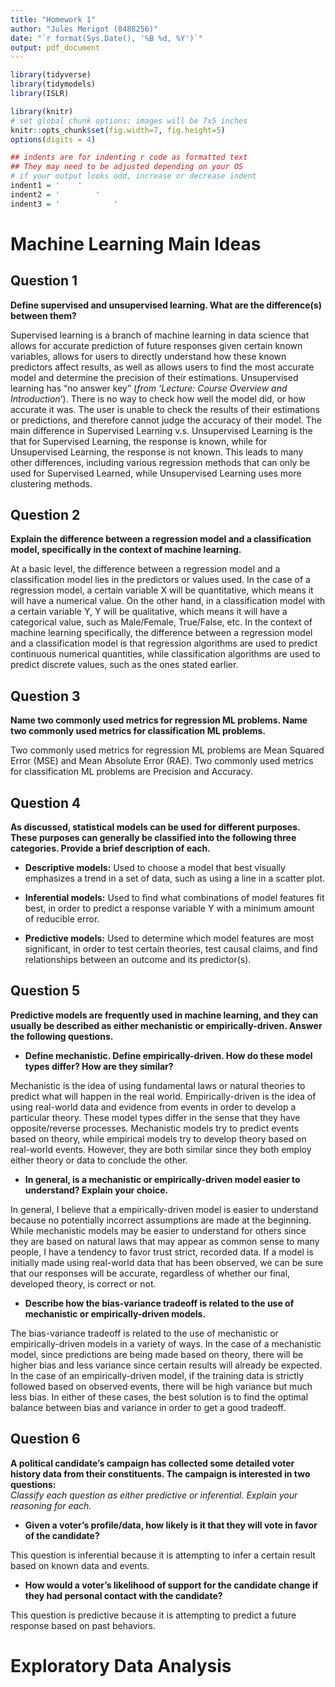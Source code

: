 ```yaml
---
title: "Homework 1"
author: "Jules Merigot (8488256)"
date: "`r format(Sys.Date(), '%B %d, %Y')`"
output: pdf_document
---
```


```r
library(tidyverse)
library(tidymodels)
library(ISLR)

library(knitr)
# set global chunk options: images will be 7x5 inches
knitr::opts_chunk$set(fig.width=7, fig.height=5)
options(digits = 4)

## indents are for indenting r code as formatted text
## They may need to be adjusted depending on your OS
# if your output looks odd, increase or decrease indent
indent1 = '    '
indent2 = '        '
indent3 = '            '
```

\begin{center}
PSTAT 131/231 Statistical Machine Learning - Fall 2022
\end{center}

# Machine Learning Main Ideas

## Question 1

**Define supervised and unsupervised learning. What are the difference(s) between them?**

Supervised learning is a branch of machine learning in data science that allows for accurate prediction of future responses given certain known variables, allows for users to directly understand how these known predictors affect results, as well as allows users to find the most accurate model and determine the precision of their estimations.
Unsupervised learning has "no answer key" (*from 'Lecture: Course Overview and Introduction'*). There is no way to check how well the model did, or how accurate it was. The user is unable to check the results of their estimations or predictions, and therefore cannot judge the accuracy of their model.
The main difference in Supervised Learning v.s. Unsupervised Learning is the that for Supervised Learning, the response is known, while for Unsupervised Learning, the response is not known. This leads to many other differences, including various regression methods that can only be used for Supervised Learned, while Unsupervised Learning uses more clustering methods.

## Question 2

**Explain the difference between a regression model and a classification model, specifically in the context of machine learning.**

At a basic level, the difference between a regression model and a classification model lies in the predictors or values used. In the case of a regression model, a certain variable X will be quantitative, which means it will have a numerical value. On the other hand, in a classification model with a certain variable Y, Y will be qualitative, which means it will have a categorical value, such as Male/Female, True/False, etc. In the context of machine learning specifically, the difference between a regression model and a classification model is that regression algorithms are used to predict continuous numerical quantities, while classification algorithms are used to predict discrete values, such as the ones stated earlier.

## Question 3

**Name two commonly used metrics for regression ML problems. Name two commonly used metrics for classification ML problems.**

Two commonly used metrics for regression ML problems are Mean Squared Error (MSE) and Mean Absolute Error (RAE). Two commonly used metrics for classification ML problems are Precision and Accuracy.

## Question 4

**As discussed, statistical models can be used for different purposes. These purposes can generally be classified into the following three categories. Provide a brief description of each.**

* **Descriptive models:** Used to choose a model that best visually emphasizes a trend in a set of data, such as using a line in a scatter plot.

* **Inferential models:** Used to find what combinations of model features fit best, in order to predict a response variable Y with a minimum amount of reducible error.

* **Predictive models:** Used to determine which model features are most significant, in order to test certain theories, test causal claims, and find relationships between an outcome and its predictor(s).

## Question 5

**Predictive models are frequently used in machine learning, and they can usually be described as either mechanistic or empirically-driven. Answer the following questions.**

* **Define mechanistic. Define empirically-driven. How do these model types differ? How are they similar?**

Mechanistic is the idea of using fundamental laws or natural theories to predict what will happen in the real world. Empirically-driven is the idea of using real-world data and evidence from events in order to develop a particular theory. These model types differ in the sense that they have opposite/reverse processes. Mechanistic models try to predict events based on theory, while empirical models try to develop theory based on real-world events. However, they are both similar since they both employ either theory or data to conclude the other.

* **In general, is a mechanistic or empirically-driven model easier to understand? Explain your choice.**

In general, I believe that a empirically-driven model is easier to understand because no potentially incorrect assumptions are made at the beginning. While mechanistic models may be easier to understand for others since they are based on natural laws that may appear as common sense to many people, I have a tendency to favor trust strict, recorded data. If a model is initially made using real-world data that has been observed, we can be sure that our responses will be accurate, regardless of whether our final, developed theory, is correct or not.

* **Describe how the bias-variance tradeoff is related to the use of mechanistic or empirically-driven models.**

The bias-variance tradeoff is related to the use of mechanistic or empirically-driven models in a variety of ways. In the case of a mechanistic model, since predictions are being made based on theory, there will be higher bias and less variance since certain results will already be expected. In the case of an empirically-driven model, if the training data is strictly followed based on observed events, there will be high variance but much less bias. In either of these cases, the best solution is to find the optimal balance between bias and variance in order to get a good tradeoff.

## Question 6

**A political candidate’s campaign has collected some detailed voter history data from their constituents. The campaign is interested in two questions:**  
*Classify each question as either predictive or inferential. Explain your reasoning for each.*

* **Given a voter’s profile/data, how likely is it that they will vote in favor of the candidate?**

This question is inferential because it is attempting to infer a certain result based on known data and events.

* **How would a voter’s likelihood of support for the candidate change if they had personal contact with the candidate?**

This question is predictive because it is attempting to predict a future response based on past behaviors.

# Exploratory Data Analysis




